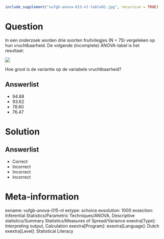 ```{r, echo = FALSE, results = "hide"}
include_supplement("vufgb-anova-015-nl-table01.jpg", recursive = TRUE)
```

Question
========

In een onderzoek worden drie soorten fruitvliegjes (N = 75) vergeleken op hun vruchtbaarheid. De volgende (incomplete) ANOVA-tabel is het resultaat:

![](vufgb-anova-015-nl-table01.jpg)
  
Hoe groot is de variantie op de variabele vruchtbaarheid?  
  
Answerlist
----------
* 94.88
* 93.62
* 78.60
* 76.47

Solution
========

Answerlist
----------
* Correct
* Incorrect
* Incorrect
* Incorrect

Meta-information
================
exname: vufgb-anova-015-nl
extype: schoice
exsolution: 1000
exsection: Inferential Statistics/Parametric Techniques/ANOVA, Descriptive statistics/Summary Statistics/Measures of Spread/Variance
exextra[Type]: Interpreting output, Calculation
exextra[Program]: 
exextra[Language]: Dutch
exextra[Level]: Statistical Literacy